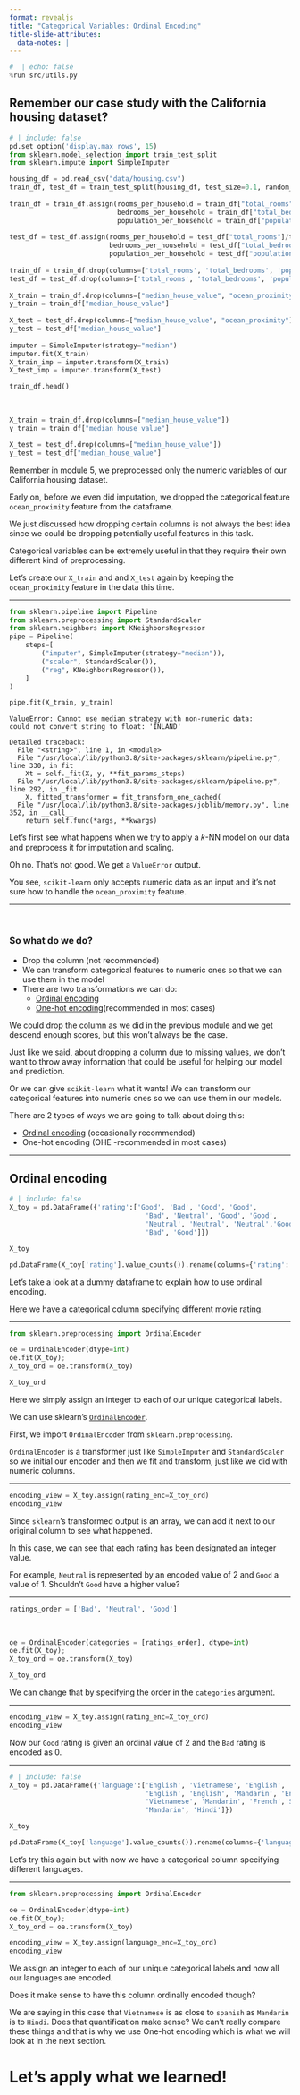 ```yaml
---
format: revealjs
title: "Categorical Variables: Ordinal Encoding"
title-slide-attributes:
  data-notes: |
---
```


```python
#  | echo: false
%run src/utils.py
```

## Remember our case study with the California housing dataset? 

```python
# | include: false
pd.set_option('display.max_rows', 15)
from sklearn.model_selection import train_test_split
from sklearn.impute import SimpleImputer

housing_df = pd.read_csv("data/housing.csv")
train_df, test_df = train_test_split(housing_df, test_size=0.1, random_state=123)
 
train_df = train_df.assign(rooms_per_household = train_df["total_rooms"]/train_df["households"],
                           bedrooms_per_household = train_df["total_bedrooms"]/train_df["households"],
                           population_per_household = train_df["population"]/train_df["households"])
                        
test_df = test_df.assign(rooms_per_household = test_df["total_rooms"]/test_df["households"],
                         bedrooms_per_household = test_df["total_bedrooms"]/test_df["households"],
                         population_per_household = test_df["population"]/test_df["households"])
                         
train_df = train_df.drop(columns=['total_rooms', 'total_bedrooms', 'population'])  
test_df = test_df.drop(columns=['total_rooms', 'total_bedrooms', 'population']) 
 
X_train = train_df.drop(columns=["median_house_value", "ocean_proximity"])
y_train = train_df["median_house_value"]
 
X_test = test_df.drop(columns=["median_house_value", "ocean_proximity"])
y_test = test_df["median_house_value"]
 
imputer = SimpleImputer(strategy="median")
imputer.fit(X_train)
X_train_imp = imputer.transform(X_train)
X_test_imp = imputer.transform(X_test) 
```


```python
train_df.head()
```

<br>

```python
X_train = train_df.drop(columns=["median_house_value"])
y_train = train_df["median_house_value"]

X_test = test_df.drop(columns=["median_house_value"])
y_test = test_df["median_house_value"]
```


:::{.notes} 
Remember in module 5, we preprocessed only the numeric variables of our California housing dataset. 

Early on, before we even did imputation, we dropped the categorical feature `ocean_proximity` feature from the dataframe. 

We just discussed how dropping certain columns is not always the best idea since we could be dropping potentially useful features in this task. 

Categorical variables can be extremely useful in that they require their own different kind of preprocessing. 

Let's create our `X_train` and and `X_test` again by keeping the `ocean_proximity` feature in the data this time.
:::

---

```python
from sklearn.pipeline import Pipeline
from sklearn.preprocessing import StandardScaler
from sklearn.neighbors import KNeighborsRegressor
pipe = Pipeline(
    steps=[
        ("imputer", SimpleImputer(strategy="median")),
        ("scaler", StandardScaler()),
        ("reg", KNeighborsRegressor()),
    ]
)
```

```python
pipe.fit(X_train, y_train)
```

```out
ValueError: Cannot use median strategy with non-numeric data:
could not convert string to float: 'INLAND'

Detailed traceback: 
  File "<string>", line 1, in <module>
  File "/usr/local/lib/python3.8/site-packages/sklearn/pipeline.py", line 330, in fit
    Xt = self._fit(X, y, **fit_params_steps)
  File "/usr/local/lib/python3.8/site-packages/sklearn/pipeline.py", line 292, in _fit
    X, fitted_transformer = fit_transform_one_cached(
  File "/usr/local/lib/python3.8/site-packages/joblib/memory.py", line 352, in __call__
    return self.func(*args, **kwargs)
```


:::{.notes} 
Let's first see what happens when we try to apply a 𝑘-NN model on our data and preprocess it for imputation and scaling.

Oh no. That's not good. We get a `ValueError` output. 

You see, `scikit-learn` only accepts numeric data as an input and it's not sure how to handle the `ocean_proximity` feature.
:::

---

<br>

### So what do we do? 

- Drop the column (not recommended)
- We can transform categorical features to numeric ones so that we can use them in the model
- There are two transformations we can do:
    - <a href="https://scikit-learn.org/stable/modules/generated/sklearn.preprocessing.OrdinalEncoder.html" target="_blank">Ordinal encoding</a>
    - <a href="https://scikit-learn.org/stable/modules/generated/sklearn.preprocessing.OneHotEncoder.html" target="_blank">One-hot encoding</a>(recommended in most cases)


:::{.notes} 
We could drop the column as we did in the previous module and we get descend enough scores, but this won't always be the case. 

Just like we said, about dropping a column due to missing values, we don't want to throw away information that could be useful for helping our model and prediction. 

Or we can give `scikit-learn` what it wants! We can transform our categorical features into numeric ones so we can use them in our models. 


There are 2 types of ways we are going to talk about doing this:

-  <a href="https://scikit-learn.org/stable/modules/generated/sklearn.preprocessing.OrdinalEncoder.html" target="_blank">Ordinal encoding</a> (occasionally recommended)
- One-hot encoding (OHE -recommended in most cases)
:::

---

## Ordinal encoding

```python
# | include: false
X_toy = pd.DataFrame({'rating':['Good', 'Bad', 'Good', 'Good', 
                                  'Bad', 'Neutral', 'Good', 'Good', 
                                  'Neutral', 'Neutral', 'Neutral','Good', 
                                  'Bad', 'Good']})
```

```python
X_toy
```

```python
pd.DataFrame(X_toy['rating'].value_counts()).rename(columns={'rating': 'frequency'}).T
```


:::{.notes} 
Let's take a look at a dummy dataframe to explain how to use ordinal encoding. 

Here we have a categorical column specifying different movie rating.
:::

---

```python
from sklearn.preprocessing import OrdinalEncoder

oe = OrdinalEncoder(dtype=int)
oe.fit(X_toy);
X_toy_ord = oe.transform(X_toy)

X_toy_ord
```


:::{.notes} 
Here we simply assign an integer to each of our unique categorical labels.

We can use sklearn's <a href="https://scikit-learn.org/stable/modules/generated/sklearn.preprocessing.OrdinalEncoder.html" target="_blank">`OrdinalEncoder`</a>.

First, we import `OrdinalEncoder` from `sklearn.preprocessing`.

`OrdinalEncoder` is a transformer just like `SimpleImputer` and `StandardScaler` so we initial our encoder and then we fit and transform, just like we did with numeric columns. 
:::

---

```python
encoding_view = X_toy.assign(rating_enc=X_toy_ord)
encoding_view
```


:::{.notes} 
Since `sklearn`'s transformed output is an array, we can add it next to our original column to see what happened. 

In this case, we can see that each rating has been designated an integer value. 

For example, `Neutral` is represented by an encoded value of 2 and `Good` a value of 1. Shouldn't `Good` have a higher value? 
:::

---

```python
ratings_order = ['Bad', 'Neutral', 'Good']
```

<br>

```python
oe = OrdinalEncoder(categories = [ratings_order], dtype=int)
oe.fit(X_toy);
X_toy_ord = oe.transform(X_toy)

X_toy_ord
```


:::{.notes}
We can change that by specifying the order in the `categories` argument.
:::

---

```python
encoding_view = X_toy.assign(rating_enc=X_toy_ord)
encoding_view
```

:::{.notes}
Now our `Good` rating is given an ordinal value of 2 and the `Bad` rating is encoded as 0.
:::

---

```python
# | include: false
X_toy = pd.DataFrame({'language':['English', 'Vietnamese', 'English', 'Mandarin', 
                                  'English', 'English', 'Mandarin', 'English', 
                                  'Vietnamese', 'Mandarin', 'French','Spanish', 
                                  'Mandarin', 'Hindi']})
```

```python
X_toy
```

```python
pd.DataFrame(X_toy['language'].value_counts()).rename(columns={'language': 'frequency'}).T
```


:::{.notes} 
Let's try this again but with now we have a categorical column specifying different languages. 
:::

---

```python
from sklearn.preprocessing import OrdinalEncoder

oe = OrdinalEncoder(dtype=int)
oe.fit(X_toy);
X_toy_ord = oe.transform(X_toy)

encoding_view = X_toy.assign(language_enc=X_toy_ord)
encoding_view
```


:::{.notes} 
We assign an integer to each of our unique categorical labels and now all our languages are encoded. 

Does it make sense to have this column ordinally encoded though? 

We are saying in this case that `Vietnamese` is  as close to `spanish` as `Mandarin` is to `Hindi`. Does that quantification make sense? We can't really compare these things and that is why we use One-hot encoding which is what we will look at in the next section. 
:::


# Let’s apply what we learned!
